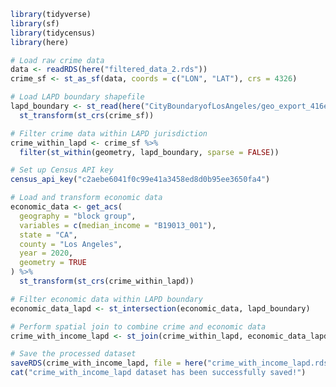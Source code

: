 ```r
library(tidyverse)
library(sf)
library(tidycensus)
library(here)

# Load raw crime data
data <- readRDS(here("filtered_data_2.rds"))
crime_sf <- st_as_sf(data, coords = c("LON", "LAT"), crs = 4326)

# Load LAPD boundary shapefile
lapd_boundary <- st_read(here("CityBoundaryofLosAngeles/geo_export_416eaeda-447a-4473-b003-37e2cad181ac.shp")) %>%
  st_transform(st_crs(crime_sf))

# Filter crime data within LAPD jurisdiction
crime_within_lapd <- crime_sf %>%
  filter(st_within(geometry, lapd_boundary, sparse = FALSE))

# Set up Census API key
census_api_key("c2aebe6041f0c99e41a3458ed8d0b95ee3650fa4")

# Load and transform economic data
economic_data <- get_acs(
  geography = "block group",
  variables = c(median_income = "B19013_001"),
  state = "CA",
  county = "Los Angeles",
  year = 2020,
  geometry = TRUE
) %>%
  st_transform(st_crs(crime_within_lapd))

# Filter economic data within LAPD boundary
economic_data_lapd <- st_intersection(economic_data, lapd_boundary)

# Perform spatial join to combine crime and economic data
crime_with_income_lapd <- st_join(crime_within_lapd, economic_data_lapd, join = st_within)

# Save the processed dataset
saveRDS(crime_with_income_lapd, file = here("crime_with_income_lapd.rds"))
cat("crime_with_income_lapd dataset has been successfully saved!")
```